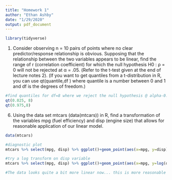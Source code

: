 ```yaml
---
title: "Homework 1"
author: "Ethan Ashby"
date: "1/29/2020"
output: pdf_document
---
```


```r
library(tidyverse)
```


1. Consider observing n = 10 pairs of points where no clear predictor/response
relationship is obvious. Supposing that the relationship between the two variables appears to be linear, find the range of r (correlation coefficient) for which
the null hypothesis H0 : ρ = 0 will not be rejected at α = .05. (Refer to the
t-test given at the end of lecture notes 2). (If you want to get quantiles from
a t-distribution in R, you can use qt(quantile,df ) where quantile is a number
between 0 and 1 and df is the degrees of freedom.)

```r
#find quantiles for df=8 where we reject the null hypothesis @ alpha-0.05. Remember two-tailed
qt(0.025, 8)
qt(0.975,8)

```


6.  Using the data set mtcars (data(mtcars)) in R, find a transformation of the
variables mpg (fuel efficiency) and disp (engine size) that allows for reasonable
application of our linear model.

```r
data(mtcars)

#diagnostic plot
mtcars %>% select(mpg, disp) %>% ggplot()+geom_point(aes(x=mpg, y=disp))+ggtitle("Untransformed mpg vs disp from mtcars")

#try a log transform on disp variable
mtcars %>% select(mpg, disp) %>% ggplot()+geom_point(aes(x=mpg, y=log(disp)))+ggtitle("mpg vs Log transformed disp from mtcars")

#The data looks quite a bit more linear now... this is more reasonable for applying our linear model
```

